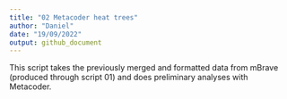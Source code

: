 ```yaml
---
title: "02 Metacoder heat trees"
author: "Daniel"
date: "19/09/2022"
output: github_document
---
```


This script takes the previously merged and formatted data from mBrave (produced through script 01) and does preliminary analyses with Metacoder.